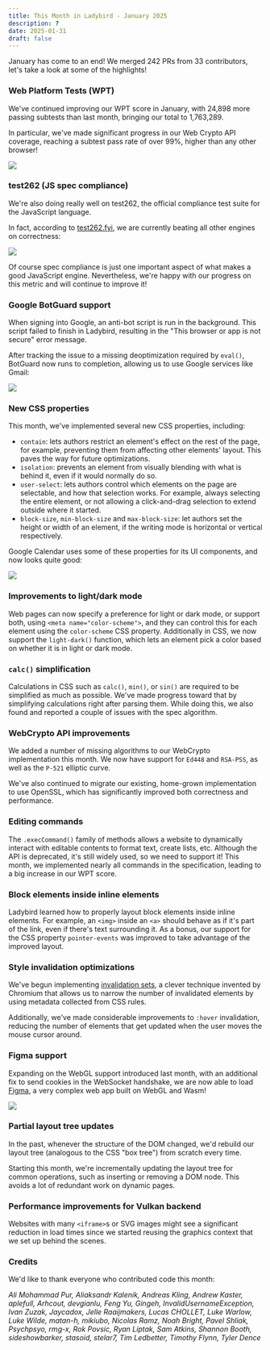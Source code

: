 ```yaml
---
title: This Month in Ladybird - January 2025
description: ?
date: 2025-01-31
draft: false
---
```


January has come to an end! We merged 242 PRs from 33 contributors, let's take a look at some of the highlights!

### Web Platform Tests (WPT)

We've continued improving our WPT score in January, with 24,898 more passing subtests than last month, bringing our total to 1,763,289.

In particular, we've made significant progress in our Web Crypto API coverage, reaching a subtest pass rate of over 99%, higher than any other browser!

![](/assets/img/newsletter-jan-2025-wpt-graph.gif)

### test262 (JS spec compliance)

We're also doing really well on test262, the official compliance test suite for the JavaScript language.

In fact, according to [test262.fyi](https://test262.fyi), we are currently beating all other engines on correctness:

![](/assets/img/newsletter-jan-2025-test262.png)

Of course spec compliance is just one important aspect of what makes a good JavaScript engine. Nevertheless, we're happy with our progress on this metric and will continue to improve it!

### Google BotGuard support

When signing into Google, an anti-bot script is run in the background. This script failed to finish in Ladybird, resulting in the "This browser or app is not secure" error message.

After tracking the issue to a missing deoptimization required by `eval()`, BotGuard now runs to completion, allowing us to use Google services like Gmail:

![](/assets/img/newsletter-jan-2025-gmail.png)

### New CSS properties

This month, we've implemented several new CSS properties, including:

- `contain`: lets authors restrict an element's effect on the rest of the page, for example, preventing them from affecting other elements' layout. This paves the way for future optimizations.
- `isolation`: prevents an element from visually blending with what is behind it, even if it would normally do so.
- `user-select`: lets authors control which elements on the page are selectable, and how that selection works. For example, always selecting the entire element, or not allowing a click-and-drag selection to extend outside where it started.
- `block-size`, `min-block-size` and `max-block-size`: let authors set the height or width of an element, if the writing mode is horizontal or vertical respectively.

Google Calendar uses some of these properties for its UI components, and now looks quite good:

![](/assets/img/newsletter-jan-2025-google-calendar-after-block-size.png)

### Improvements to light/dark mode

Web pages can now specify a preference for light or dark mode, or support both, using `<meta name="color-scheme">`, and they can control this for each element using the `color-scheme` CSS property.
Additionally in CSS, we now support the `light-dark()` function, which lets an element pick a color based on whether it is in light or dark mode.

### `calc()` simplification

Calculations in CSS such as `calc()`, `min()`, or `sin()` are required to be simplified as much as possible.
We've made progress toward that by simplifying calculations right after parsing them.
While doing this, we also found and reported a couple of issues with the spec algorithm.

### WebCrypto API improvements

We added a number of missing algorithms to our WebCrypto implementation this month. We now have support for `Ed448` and `RSA-PSS`, as well as the `P-521` elliptic curve.

We've also continued to migrate our existing, home-grown implementation to use OpenSSL, which has significantly improved both correctness and performance.

### Editing commands

The `.execCommand()` family of methods allows a website to dynamically interact with editable contents to format text,
create lists, etc. Although the API is deprecated, it's still widely used, so we need to support it! This month,
we implemented nearly all commands in the specification, leading to a big increase in our WPT score.

### Block elements inside inline elements

Ladybird learned how to properly layout block elements inside inline elements. For example, an `<img>` inside an `<a>`
should behave as if it's part of the link, even if there's text surrounding it. As a bonus, our support for the CSS
property `pointer-events` was improved to take advantage of the improved layout.

### Style invalidation optimizations

We've begun implementing [invalidation sets](https://docs.google.com/document/d/1vEW86DaeVs4uQzNFI5R-_xS9TcS1Cs_EUsHRSgCHGu8/edit?pli=1&tab=t.0#heading=h.xa3ovcncd2vp), a clever technique invented by Chromium that allows us to narrow the number of invalidated elements by using metadata collected from CSS rules.

Additionally, we've made considerable improvements to `:hover` invalidation, reducing the number of elements that get updated when the user moves the mouse cursor around.

### Figma support

Expanding on the WebGL support introduced last month, with an additional fix to send cookies in the WebSocket handshake,
we are now able to load [Figma](https://figma.com), a very complex web app built on WebGL and Wasm!

![](/assets/img/newsletter-jan-2025-figma.png)

### Partial layout tree updates

In the past, whenever the structure of the DOM changed, we'd rebuild our layout tree (analogous to the CSS "box tree") from scratch every time.

Starting this month, we're incrementally updating the layout tree for common operations, such as inserting or removing a DOM node. This avoids a lot of redundant work on dynamic pages.

### Performance improvements for Vulkan backend

Websites with many `<iframe>`s or SVG images might see a significant reduction in load times since we started reusing
the graphics context that we set up behind the scenes.

### Credits

We'd like to thank everyone who contributed code this month:

_Ali Mohammad Pur, Aliaksandr Kalenik, Andreas Kling, Andrew Kaster, aplefull, Arhcout, devgianlu, Feng Yu, Gingeh, InvalidUsernameException, Ivan Zuzak, Jaycadox, Jelle Raaijmakers, Lucas CHOLLET, Luke Warlow, Luke Wilde, matan-h, mikiubo, Nicolas Ramz, Noah Bright, Pavel Shliak, Psychpsyo, rmg-x, Rok Povsic, Ryan Liptak, Sam Atkins, Shannon Booth, sideshowbarker, stasoid, stelar7, Tim Ledbetter, Timothy Flynn, Tyler Dence_
